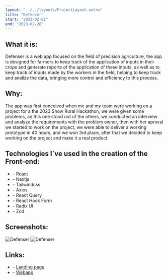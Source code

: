 ```yaml
---
layout: "../../layouts/ProjectLayout.astro"
title: "Defenser"
start: "2023-02-01"
end: "2023-02-28"
---
```


## **What it is**:

Defenser is a web app focused on the field of precision agriculture, the app is designed for farmers to keep track of the application of inputs in their crops and generate reports of the application of these inputs, as well as to keep track of inputs made by the workers in the field, helping to keep track and analize the data, bringing more control and efficiency to this process.

## **Why**:

The app was first conceived when me and my team were working on a project for a the 2023 Show Rural Hackathon, we were given some problems, an this one stood out of the others, we conducted an interview and analyze the requirements with the problem owner, then with her aproval we started to work on the project, we were able to deliver a working prototype in 40 hours, and we won 3rd place, after that we decided to keep working on the project and make it a real product.

## **Technologies I`ve used in the creation of the Front-end**:

- \- React
- \- Nextjs
- \- Tailwindcss
- \- Axios
- \- React Query
- \- React Hook Form
- \- Radix UI
- \- Zod

## **Screenshots**:

![Defenser](https://www.folhastech.com/_image?href=%2F_astro%2Fsecond-hero.h4kjTiDS.webp&f=webp)
![Defenser](https://www.folhastech.com/_image?href=%2F_astro%2Fhero-image.YuT3b3As.webp&w=560&f=webp)

## **Links**:

- \- [Landing page](https://www.folhastech.com/defenser)
- \- [Webapp](https://defenser.folhastech.com)
